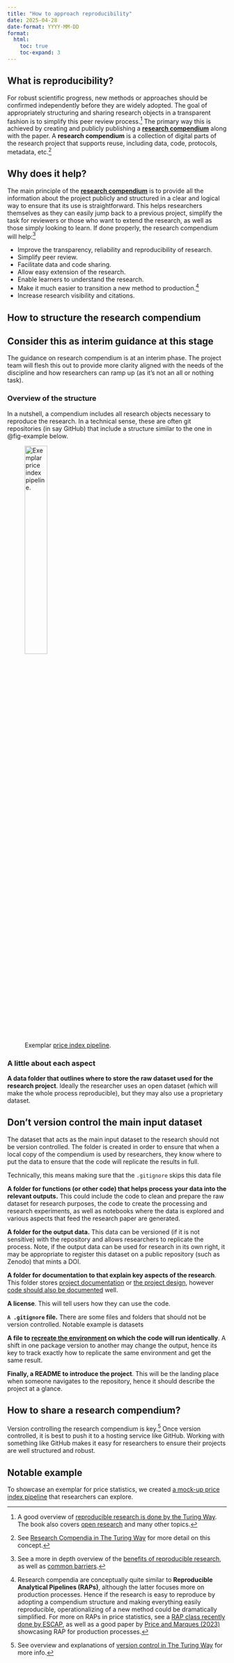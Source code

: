 ```yaml
---
title: "How to approach reproducibility"
date: 2025-04-28
date-format: YYYY-MM-DD
format:
  html:
    toc: true
    toc-expand: 3
---
```


## What is reproducibility?

For robust scientific progress, new methods or approaches should be confirmed independently before they are widely adopted. The goal of appropriately structuring and sharing research objects in a transparent fashion is to simplify this peer review process.[^1] The primary way this is achieved by creating and publicly publishing a [**research compendium**](https://book.the-turing-way.org/reproducible-research/compendia) along with the paper. A **research compendium** is a collection of digital parts of the research project that supports reuse, including data, code, protocols, metadata, etc.[^2]

[^1]: A good overview of [reproducible research is done by the Turing Way](https://book.the-turing-way.org/reproducible-research/overview). The book also covers [open research](https://book.the-turing-way.org/reproducible-research/open) and many other topics.

[^2]: See [Research Compendia in The Turing Way](https://book.the-turing-way.org/reproducible-research/compendia) for more detail on this concept.

## Why does it help?

The main principle of the [**research compendium**](https://book.the-turing-way.org/reproducible-research/compendia) is to provide all the information about the project publicly and structured in a clear and logical way to ensure that its use is straightforward. This helps researchers themselves as they can easily jump back to a previous project, simplify the task for reviewers or those who want to extend the research, as well as those simply looking to learn. If done properly, the research compendium will help:[^3]

[^3]: See a more in depth overview of the [benefits of reproducible research](https://book.the-turing-way.org/reproducible-research/overview/overview-benefit), as well as [common barriers](https://book.the-turing-way.org/reproducible-research/overview/overview-barriers).

-   Improve the transparency, reliability and reproducibility of research.
-   Simplify peer review.
-   Facilitate data and code sharing.
-   Allow easy extension of the research.
-   Enable learners to understand the research.
-   Make it much easier to transition a new method to production.[^4]
-   Increase research visibility and citations.

[^4]: Research compendia are conceptually quite similar to **Reproducible Analytical Pipelines (RAPs)**, although the latter focuses more on production processes. Hence if the research is easy to reproduce by adopting a compendium structure and making everything easily reproducible, operationalizing of a new method could be dramatically simplified. For more on RAPs in price statistics, see a [RAP class recently done by ESCAP](https://escap-sd.github.io/ESCAP_RAP_class/docs/), as well as a good paper by [Price and Marques (2023)](https://unece.org/sites/default/files/2023-05/7.4%20UK_un_systems_railfares_paper.pdf) showcasing RAP for production processes.

## How to structure the research compendium

::: callout-warning
## Consider this as interim guidance at this stage

The guidance on research compendium is at an interim phase. The project team will flesh this out to provide more clarity aligned with the needs of the discipline and how researchers can ramp up (as it's not an all or nothing task).
:::

### Overview of the structure

In a nutshell, a compendium includes all research objects necessary to reproduce the research. In a technical sense, these are often git repositories (in say GitHub) that include a structure similar to the one in @fig-example below.

![Exemplar [price index pipeline](https://github.com/UN-Task-Team-for-Scanner-Data/price-index-pipeline).](/docs/images/price-stats-exemplar.svg){#fig-example fig-align="center" width="35%"}

### A little about each aspect

**A data folder that outlines where to store the raw dataset used for the research project**. Ideally the researcher uses an open dataset (which will make the whole process reproducible), but they may also use a proprietary dataset.

::: callout-tip
## Don't version control the main input dataset

The dataset that acts as the main input dataset to the research should not be version controlled. The folder is created in order to ensure that when a local copy of the compendium is used by researchers, they know where to put the data to ensure that the code will replicate the results in full.

Technically, this means making sure that the `.gitignore` skips this data file
:::

**A folder for functions (or other code) that helps process your data into the relevant outputs.** This could include the code to clean and prepare the raw dataset for research purposes, the code to create the processing and research experiments, as well as notebooks where the data is explored and various aspects that feed the research paper are generated.

**A folder for the output data.** This data can be versioned (if it is not sensitive) with the repository and allows researchers to replicate the process. Note, if the output data can be used for research in its own right, it may be appropriate to register this dataset on a public repository (such as Zenodo) that mints a DOI.

**A folder for documentation to that explain key aspects of the research**. This folder stores [project documentation](https://book.the-turing-way.org/reproducible-research/code-documentation/code-documentation-project) or [the project design](https://book.the-turing-way.org/project-design/pd-overview), however [code should also be documented](https://book.the-turing-way.org/reproducible-research/code-documentation/code-documentation-code) well.

**A license**. This will tell users how they can use the code.

**`A .gitignore` file.** There are some files and folders that should not be version controlled. Notable example is datasets

**A file to [recreate the environment](https://book.the-turing-way.org/reproducible-research/renv) on which the code will run identically**. A shift in one package version to another may change the output, hence its key to track exactly how to replicate the same environment and get the same result.

**Finally, a README to introduce the project**. This will be the landing place when someone navigates to the repository, hence it should describe the project at a glance.

## How to share a research compendium?

Version controlling the research compendium is key.[^5] Once version controlled, it is best to push it to a hosting service like GitHub. Working with something like GitHub makes it easy for researchers to ensure their projects are well structured and robust.

[^5]: See overview and explanations of [version control in The Turing Way](https://book.the-turing-way.org/reproducible-research/vcs) for more info.

## Notable example

To showcase an exemplar for price statistics, we created [a mock-up price index pipeline](https://github.com/UN-Task-Team-for-Scanner-Data/price-index-pipeline) that researchers can explore.